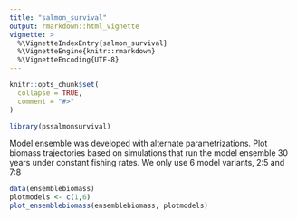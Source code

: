 ```yaml
---
title: "salmon_survival"
output: rmarkdown::html_vignette
vignette: >
  %\VignetteIndexEntry{salmon_survival}
  %\VignetteEngine{knitr::rmarkdown}
  %\VignetteEncoding{UTF-8}
---
```


```r
knitr::opts_chunk$set(
  collapse = TRUE,
  comment = "#>"
)
```

```r
library(pssalmonsurvival)

```

Model ensemble was developed with alternate parametrizations. Plot biomass trajectories based on simulations that run the model ensemble 30 years under constant fishing rates. We only use 6 model variants, 2:5 and 7:8

```r

data(ensemblebiomass)
plotmodels <- c(1,6)
plot_ensemblebiomass(ensemblebiomass, plotmodels)

```


